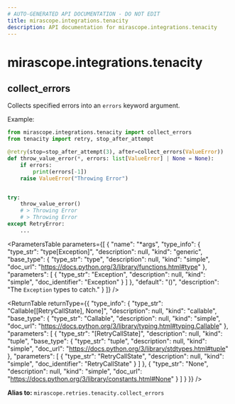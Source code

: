```yaml
---
# AUTO-GENERATED API DOCUMENTATION - DO NOT EDIT
title: mirascope.integrations.tenacity
description: API documentation for mirascope.integrations.tenacity
---
```


# mirascope.integrations.tenacity

## <ApiType type="Alias" module="mirascope.retries.tenacity" path="integrations/tenacity" symbolName="collect_errors" /> collect_errors

Collects specified errors into an `errors` keyword argument.

Example:

```python
from mirascope.integrations.tenacity import collect_errors
from tenacity import retry, stop_after_attempt

@retry(stop=stop_after_attempt(3), after=collect_errors(ValueError))
def throw_value_error(*, errors: list[ValueError] | None = None):
    if errors:
        print(errors[-1])
    raise ValueError("Throwing Error")


try:
    throw_value_error()
    # > Throwing Error
    # > Throwing Error
except RetryError:
    ...
```

<ParametersTable
  parameters={[
  {
    "name": "*args",
    "type_info": {
      "type_str": "type[Exception]",
      "description": null,
      "kind": "generic",
      "base_type": {
        "type_str": "type",
        "description": null,
        "kind": "simple",
        "doc_url": "https://docs.python.org/3/library/functions.html#type"
      },
      "parameters": [
        {
          "type_str": "Exception",
          "description": null,
          "kind": "simple",
          "doc_identifier": "Exception"
        }
      ]
    },
    "default": "()",
    "description": "The `Exception` types to catch."
  }
]}
/>

<ReturnTable
  returnType={{
  "type_info": {
    "type_str": "Callable[[RetryCallState], None]",
    "description": null,
    "kind": "callable",
    "base_type": {
      "type_str": "Callable",
      "description": null,
      "kind": "simple",
      "doc_url": "https://docs.python.org/3/library/typing.html#typing.Callable"
    },
    "parameters": [
      {
        "type_str": "[RetryCallState]",
        "description": null,
        "kind": "tuple",
        "base_type": {
          "type_str": "tuple",
          "description": null,
          "kind": "simple",
          "doc_url": "https://docs.python.org/3/library/stdtypes.html#tuple"
        },
        "parameters": [
          {
            "type_str": "RetryCallState",
            "description": null,
            "kind": "simple",
            "doc_identifier": "RetryCallState"
          }
        ]
      },
      {
        "type_str": "None",
        "description": null,
        "kind": "simple",
        "doc_url": "https://docs.python.org/3/library/constants.html#None"
      }
    ]
  }
}}
/>


**Alias to:** `mirascope.retries.tenacity.collect_errors`

